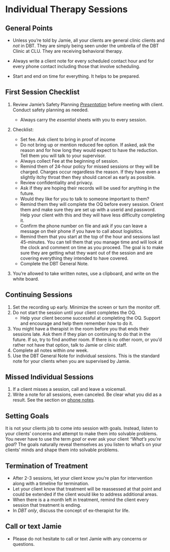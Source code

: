 # Individual Therapy Sessions

## General Points

* Unless you're told by Jamie, all your clients are general clinic clients and _not_ in DBT.  They are simply being seen under the umbrella of the DBT Clinic at CLU.  They are receiving behavioral therapy.

* Always write a client note for every scheduled contact hour and for every phone contact including those that involve scheduling.  

* Start and end on time for everything.  It helps to be prepared.

## First Session Checklist

1. Review Jamie's Safety Planning _[Presentation](https://speakerdeck.com/jdbedics/clu-clinic-orientation-on-safety-planning)_ before meeting with client.  Conduct safety planning as needed. 

    * Always carry the *essential* sheets with you to every session.

2. Checklist:

    * Set fee. Ask client to bring in proof of income
    * Do not bring up or mention reduced fee option.  If asked, ask the reason and for how long they would expect to have the reduction. Tell them you will talk to your supervisor.
    * Always collect Fee at the beginning of session.
    * Remind them of 24-hour policy for missed sessions or they will be charged.  Charges occur regardless the reason.  If they have even a slightly itchy throat then they should cancel as early as possible.
    * Review confidentiality and privacy.  
    * Ask if they are hoping their records will be used for anything in the future.
    * Would they like for you to talk to someone important to them?
    * Remind them they will complete the OQ before every session.  Orient them and make sure they are set up with a userid and password.  Help your client with this and they will have less difficulty completing it.
    * Confirm the phone number on file and ask if you can leave a message on their phone if you have to call about logisitics.
    * Remind them that you start at the top of the hour and sessions last 45-minutes.  You can tell them that you manage time and will look at the clock and comment on time as you proceed.  The goal is to make sure they are getting what they want out of the session and are covering everything they intended to have covered.
    * Complete the DBT General Note.

3. You're allowed to take written notes, use a clipboard, and write on the white board.  

## Continuing Sessions

1. Set the recording up early.  Minimize the screen or turn the monitor off.
2. Do not start the session until your client completes the OQ.  
    * Help your client become successful at completing the OQ. Support and encourage and help them remember _how_ to do it. 
3. You might have a therapist in the room before you that ends their sessions late.  Ask them if they plan on continuing to do that in the future.  If so, try to find another room.  If there is no other room, or you'd rather not have that option, talk to Jamie or clinic staff.
4. Complete all notes within *one* week. 
5. Use the DBT General Note for individual sessions.  This is the standard note for your clients when you are supervised by Jamie. 

## Missed Individual Sessions

1. If a client misses a session, call and leave a voicemail. 
2. Write a note for all sessions, even canceled.  Be clear what you did as a result. See the section on [phone notes](phone-contact-with-clients.html).
  

## Setting Goals

It is not your clients job to come into session with goals.  Instead, listen to your clients' concerns and attempt to make them into solvable problems. You never have to use the term _goal_ or ever ask your client _"What's you're goal_?  The goals naturally reveal themselves as you listen to what's on your clients' minds and shape them into solvable problems.

## Termination of Treatment

* After 2-3 sessions, let your client know you're plan for intervention along with a timeline for termination.
* Let your client know that treatment will be reassessed at that point and could be extended if the client would like to address additional areas.
* When there is a a month left in treatment, remind the client every session that treatment is ending. 
* In _DBT only_, discuss the concept of ex-therapist for life. 

## Call or text Jamie

* Please do not hesitate to call or text Jamie with any concerns or questions.